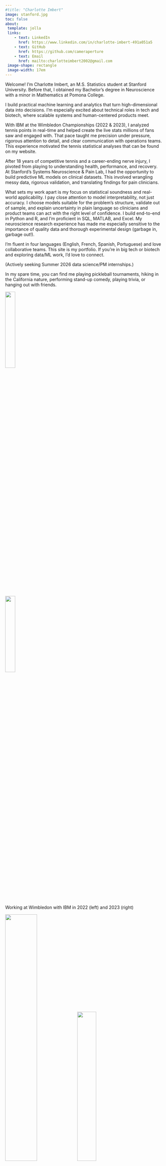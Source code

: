 ```yaml
---
#title: "Charlotte Imbert"
image: stanford.jpg
toc: false
about: 
 template: jolla
 links:
    - text: LinkedIn
      href: https://www.linkedin.com/in/charlotte-imbert-491a051a5
    - text: GitHub
      href: https://github.com/cameraperture
    - text: Email
      href: mailto:charlotteimbert2002@gmail.com
 image-shape: rectangle
 image-width: 17em
---
```

Welcome! I'm Charlotte Imbert, an M.S. Statistics student at Stanford University. Before that, I obtained my Bachelor's degree in Neuroscience with a minor in Mathematics at Pomona College.

I build practical machine learning and analytics that turn high-dimensional data into decisions. I'm especially excited about technical roles in tech and biotech, where scalable systems and human-centered products meet.

With IBM at the Wimbledon Championships (2022 & 2023), I analyzed tennis points in real-time and helped create the live stats millions of fans saw and engaged with. That pace taught me precision under pressure, rigorous attention to detail, and clear communication with operations teams. This experience motivated the tennis statistical analyses that can be found on my website.

After 18 years of competitive tennis and a career-ending nerve injury, I pivoted from playing to understanding health, performance, and recovery. At Stanford's Systems Neuroscience & Pain Lab, I had the opportunity to build predictive ML models on clinical datasets. This involved wrangling messy data, rigorous validation, and translating findings for pain clinicians.

What sets my work apart is my focus on statistical soundness and real-world applicability. I pay close attention to model interpretability, not just accuracy. I choose models suitable for the problem’s structure, validate out of sample, and explain uncertainty in plain language so clinicians and product teams can act with the right level of confidence. I build end-to-end in Python and R, and I'm proficient in SQL, MATLAB, and Excel. My neuroscience research experience has made me especially sensitive to the importance of quality data and thorough experimental design (garbage in, garbage out!).

I'm fluent in four languages (English, French, Spanish, Portuguese) and love collaborative teams. This site is my portfolio. If you're in big tech or biotech and exploring data/ML work, I'd love to connect.

(Actively seeking Summer 2026 data science/PM internships.)

In my spare time, you can find me playing pickleball tournaments, hiking in the California nature, performing stand-up comedy, playing trivia, or hanging out with friends.

<div class="side-by-side">
![](wimby.jpg){width=25%}  
![](wimby2.jpg){width=25%}

</div>
Working at Wimbledon with IBM in 2022 (left) and 2023 (right)

<div class="side-by-side">
![](datafest.jpg){width=45%} 
![](datafest2.jpg){width=35%}  
</div>
Representing Pomona College at DataFest @ UCLA in 2023!

<div class="side-by-side">
![](dssi_datathon.jpg){width=45%}
![](csas.jpg){width=35%}
</div>
Winning 2nd Prize at Harvey Mudd College's DSSI Datathon (left) and presenting my analysis of MLB bat speed and swing length at the CSAS conference at Yale in 2025 (right)

